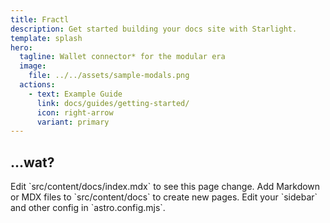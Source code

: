 ```yaml
---
title: Fractl
description: Get started building your docs site with Starlight.
template: splash
hero:
  tagline: Wallet connector* for the modular era
  image:
    file: ../../assets/sample-modals.png
  actions:
    - text: Example Guide
      link: docs/guides/getting-started/
      icon: right-arrow
      variant: primary
---
```



## ...wat?

<CardGrid stagger>
	<Card title="Connect any chain" icon="pencil">
		Edit `src/content/docs/index.mdx` to see this page change.
	</Card>
	<Card title="Use any framework" icon="add-document">
		Add Markdown or MDX files to `src/content/docs` to create new pages.
	</Card>
	<Card title="Built to match your brand" icon="setting">
		Edit your `sidebar` and other config in `astro.config.mjs`.
	</Card>
</CardGrid>
